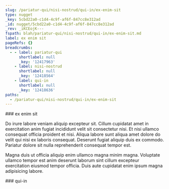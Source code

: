 ```yaml
---
slug: /pariatur-qui/nisi-nostrud/qui-in/ex-enim-sit
type: nugget
_key: 5cbd22a0-c1d4-4c9f-af6f-847cc8e312ad
_id: nugget/5cbd22a0-c1d4-4c9f-af6f-847cc8e312ad
_rev: _iKCEojK---
fspath: blah/pariatur-qui/nisi-nostrud/qui-in/ex-enim-sit.md
label: ex enim sit
pageRefs: {}
breadcrumbs:
  - - label: pariatur-qui
      shortlabel: null
      _key: '12417963'
    - label: nisi-nostrud
      shortlabel: null
      _key: '12418564'
    - label: qui-in
      shortlabel: null
      _key: '12418636'
paths:
  - /pariatur-qui/nisi-nostrud/qui-in/ex-enim-sit
---
```


<NuggetArea>
<Nugget slug="/pariatur-qui/nisi-nostrud/qui-in/ex-enim-sit" type="nugget" _key="5cbd22a0-c1d4-4c9f-af6f-847cc8e312ad" _id="nugget/5cbd22a0-c1d4-4c9f-af6f-847cc8e312ad" _rev="_iKCEojK---" fspath="blah/pariatur-qui/nisi-nostrud/qui-in/ex-enim-sit.md" label="ex enim sit" paths="/pariatur-qui/nisi-nostrud/qui-in/ex-enim-sit">
<NuggetBody>
### ex enim sit

Do irure labore veniam aliquip excepteur sit. Cillum cupidatat amet in exercitation anim fugiat incididunt velit sit consectetur nisi. Et nisi ullamco consequat officia proident et nisi. Aliqua labore sunt aliqua amet dolore do velit qui nisi ex laboris consequat. Deserunt fugiat aliquip duis ex commodo. Pariatur dolore sit nulla reprehenderit consequat tempor est.

Magna duis ut officia aliquip enim ullamco magna minim magna. Voluptate ullamco tempor est anim deserunt laborum sint cillum excepteur exercitation eiusmod tempor officia. Duis aute cupidatat enim ipsum magna adipisicing labore.

</NuggetBody>
<Breadcrumbs>
<Crumbs>
<Crumb _key="12417963" label="pariatur-qui" /><Crumb _key="12418564" label="nisi-nostrud" /><Crumb _key="12418636" label="qui-in" />
</Crumbs>
</Breadcrumbs>
</Nugget>

<NuggetsInbound>
</NuggetsInbound>
<NuggetsOutbound>
</NuggetsOutbound>
</NuggetArea>
<PassagesInbound>
<Passage direction="inbound" type="passage" _key="12418636" _id="passage/12418636" _rev="_iKCEojG--A" label="qui-in" passage="qui-in" fspath="blah/pariatur-qui/nisi-nostrud/qui-in" paths="/pariatur-qui/nisi-nostrud/qui-in" slug="/pariatur-qui/nisi-nostrud/qui-in">
<NuggetBody>
### qui-in

</NuggetBody>
<Breadcrumbs>
<Crumbs>
<Crumb _key="12417963" label="pariatur-qui" /><Crumb _key="12418564" label="nisi-nostrud" />
</Crumbs>
</Breadcrumbs>
</Passage>

</PassagesInbound>
<PassagesOutbound>
</PassagesOutbound>